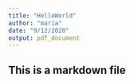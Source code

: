 ```yaml
---
title: "HelloWorld"
author: "maria"
date: "9/12/2020"
output: pdf_document
---
```


## This is a markdown file
